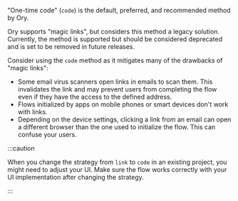 "One-time code" (`code`) is the default, preferred, and recommended method by Ory.

Ory supports "magic links", but considers this method a legacy solution. Currently, the method is supported but should be
considered deprecated and is set to be removed in future releases.

Consider using the `code` method as it mitigates many of the drawbacks of "magic links":

- Some email virus scanners open links in emails to scan them. This invalidates the link and may prevent users from completing the
  flow even if they have the access to the defined address.
- Flows initialized by apps on mobile phones or smart devices don't work with links.
- Depending on the device settings, clicking a link from an email can open a different browser than the one used to initialize the
  flow. This can confuse your users.

:::caution

When you change the strategy from `link` to `code` in an existing project, you might need to adjust your UI. Make sure the flow
works correctly with your UI implementation after changing the strategy.

:::
